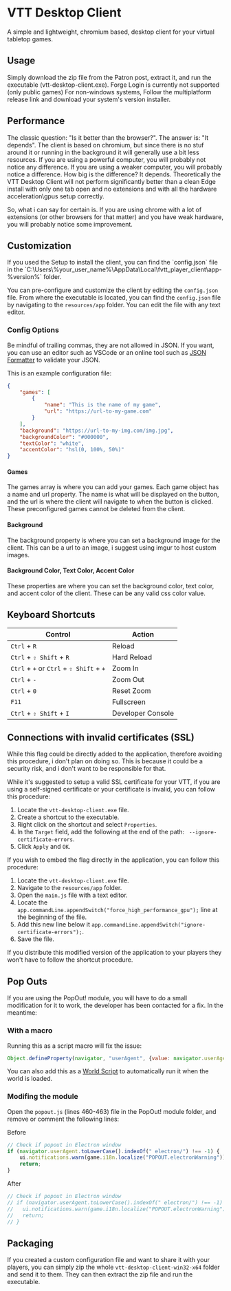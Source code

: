 
# VTT Desktop Client

<ModuleInfo/>

A simple and lightweight, chromium based, desktop client for your virtual tabletop games.

## Usage

Simply download the zip file from the Patron post, extract it, and run the executable (vtt-desktop-client.exe). Forge Login is currently not supported (only public games)
For non-windows systems, Follow the multiplatform release link and download your system's version installer.

## Performance

The classic question: "Is it better than the browser?". The answer is: "It depends". The client is based on chromium, but since there is no stuf around it or running in the background it will generally use a bit less resources. If you are using a powerful computer, you will probably not notice any difference. If you are using a weaker computer, you will probably notice a difference. How big is the difference? It depends.
Theoretically the VTT Desktop Client will not perform significantly better than a clean Edge install with only one tab open and no extensions and with all the hardware acceleration\gpus setup correctly.

So, what i can say for certain is. If you are using chrome with a lot of extensions (or other browsers for that matter) and you have weak hardware, you will probably notice some improvement.

## Customization

<Callout type="info" emoji="ℹ️">
If you used the Setup to install the client, you can find the `config.json` file in the `C:\Users\%your_user_name%\AppData\Local\fvtt_player_client\app-%version%` folder.
</Callout>

You can pre-configure and customize the client by editing the `config.json` file. From where the executable is located, you can find the `config.json` file by navigating to the `resources/app` folder. You can edit the file with any text editor.

### Config Options

<Callout type="info" emoji="ℹ️">
Be mindful of trailing commas, they are not allowed in JSON. If you want, you can use an editor such as VSCode or an online tool such as <a href="https://jsonformatter.org/" target="_blank">JSON Formatter</a> to validate your JSON.
</Callout>

This is an example configuration file:

```json
{
    "games": [
        {
            "name": "This is the name of my game",
            "url": "https://url-to-my-game.com"
        }
    ],
    "background": "https://url-to-my-img.com/img.jpg",
    "backgroundColor": "#000000",
    "textColor": "white",
    "accentColor": "hsl(0, 100%, 50%)"
}
```

#### Games

The games array is where you can add your games. Each game object has a name and url property. The name is what will be displayed on the button, and the url is where the client will navigate to when the button is clicked. These preconfigured games cannot be deleted from the client.

#### Background

The background property is where you can set a background image for the client. This can be a url to an image, i suggest using imgur to host custom images.

#### Background Color, Text Color, Accent Color

These properties are where you can set the background color, text color, and accent color of the client. These can be any valid css color value.

## Keyboard Shortcuts

| Control                                  | Action            |
| ---------------------------------------- | ----------------- |
| `Ctrl` + `R`                             | Reload            |
| `Ctrl` + `⇧ Shift` + `R`                 | Hard Reload       |
| `Ctrl` + `+` or `Ctrl` + `⇧ Shift` + `+` | Zoom In           |
| `Ctrl` + `-`                             | Zoom Out          |
| `Ctrl` + `0`                             | Reset Zoom        |
| `F11`                                    | Fullscreen        |
| `Ctrl` + `⇧ Shift` + `I`                 | Developer Console |

## Connections with invalid certificates (SSL)

<Callout type="info" emoji="ℹ️">
While this flag could be directly added to the application, therefore avoiding this procedure, i don't plan on doing so. This is because it could be a security risk, and i don't want to be responsible for that.
</Callout>

While it's suggested to setup a valid SSL certificate for your VTT, if you are using a self-signed certificate or your certificate is invalid, you can follow this procedure:

1. Locate the `vtt-desktop-client.exe` file.
2. Create a shortcut to the executable.
3. Right click on the shortcut and select `Properties`.
4. In the `Target` field, add the following at the end of the path: ` --ignore-certificate-errors`.
5. Click `Apply` and `OK`.

If you wish to embed the flag directly in the application, you can follow this procedure:

1. Locate the `vtt-desktop-client.exe` file.
2. Navigate to the `resources/app` folder.
3. Open the `main.js` file with a text editor.
4. Locate the `app.commandLine.appendSwitch("force_high_performance_gpu");` line at the beginning of the file.
5. Add this new line below it `app.commandLine.appendSwitch("ignore-certificate-errors");`.
6. Save the file.

If you distribute this modified version of the application to your players they won't have to follow the shortcut procedure.

## Pop Outs

If you are using the PopOut! module, you will have to do a small modification for it to work, the developer has been contacted for a fix. In the meantime:

### With a macro

Running this as a script macro will fix the issue:

```js
Object.defineProperty(navigator, "userAgent", {value: navigator.userAgent.replace("Electron", "")})
```

You can also add this as a [World Script](https://foundryvtt.wiki/en/basics/world-scripts) to automatically run it when the world is loaded.


### Modifing the module

Open the `popout.js` (lines 460-463) file in the PopOut! module folder, and remove or comment the following lines:

Before

```js
// Check if popout in Electron window
if (navigator.userAgent.toLowerCase().indexOf(" electron/") !== -1) {
    ui.notifications.warn(game.i18n.localize("POPOUT.electronWarning")); // eslint-disable-line no-undef
    return;
}
```

After

```js
// Check if popout in Electron window
// if (navigator.userAgent.toLowerCase().indexOf(" electron/") !== -1) {
//   ui.notifications.warn(game.i18n.localize("POPOUT.electronWarning")); // eslint-disable-line no-undef
//   return;
// }
```

## Packaging

If you created a custom configuration file and want to share it with your players, you can simply zip the whole `vtt-desktop-client-win32-x64` folder and send it to them. They can then extract the zip file and run the executable.
